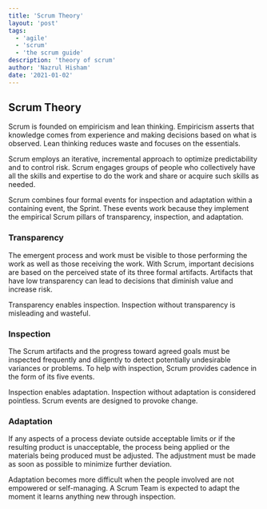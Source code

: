 ```yaml
---
title: 'Scrum Theory'
layout: 'post'
tags:
  - 'agile'
  - 'scrum'
  - 'the scrum guide'
description: 'theory of scrum'
author: 'Nazrul Hisham'
date: '2021-01-02'
---
```


## Scrum Theory

Scrum is founded on empiricism and lean thinking.
Empiricism asserts that knowledge comes from experience and making decisions based on what is observed.
Lean thinking reduces waste and focuses on the essentials.

Scrum employs an iterative, incremental approach to optimize predictability and to control risk.
Scrum engages groups of people who collectively have all the skills and expertise to do the work and share or acquire such skills as needed.

Scrum combines four formal events for inspection and adaptation within a containing event, the Sprint.
These events work because they implement the empirical Scrum pillars of transparency, inspection, and adaptation.

###  Transparency

The emergent process and work must be visible to those performing the work as well as those receiving the work.
With Scrum, important decisions are based on the perceived state of its three formal artifacts.
Artifacts that have low transparency can lead to decisions that diminish value and increase risk.

Transparency enables inspection. Inspection without transparency is misleading and wasteful.

### Inspection

The Scrum artifacts and the progress toward agreed goals must be inspected frequently and diligently to detect potentially undesirable variances or problems.
To help with inspection, Scrum provides cadence in the form of its five events.

Inspection enables adaptation. Inspection without adaptation is considered pointless. Scrum events are designed to provoke change.

### Adaptation

If any aspects of a process deviate outside acceptable limits or if the resulting product is unacceptable, the process being applied or the materials being produced must be adjusted.
The adjustment must be made as soon as possible to minimize further deviation.

Adaptation becomes more difficult when the people involved are not empowered or self-managing.
A Scrum Team is expected to adapt the moment it learns anything new through inspection.